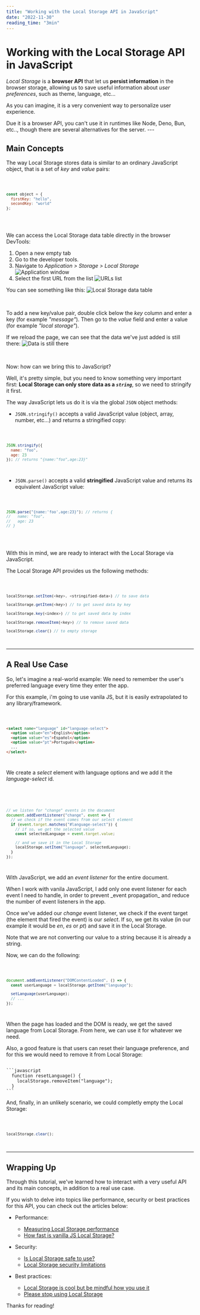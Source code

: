 ```yaml
---
title: "Working with the Local Storage API in JavaScript"
date: "2022-11-30"
reading_time: "3min"
---
```


# Working with the Local Storage API in JavaScript

_Local Storage_ is a **browser API** that let us **persist information** in the
browser storage, allowing us to save useful information about _user
preferences_, such as theme, language, etc...

As you can imagine, it is a very convenient way to personalize user experience.

<Note type="warning">
  Due it is a browser API, you can't use it in runtimes like Node, Deno, Bun,
  etc.., though there are several alternatives for the server.
</Note>
---

## Main Concepts

The way Local Storage stores data is similar to an ordinary JavaScript object, that is a set of _key_ and _value_ pairs:

<Code language="JavaScript">

```javascript
const object = {
  firstKey: "hello",
  secondKey: "world"
};
```

</Code>

<br />

We can access the Local Storage data table directly in the browser DevTools:

1. Open a new empty tab
1. Go to the developer tools.
1. Navigate to _Application > Storage > Local Storage_
   ![Application window](/img/first.png)
1. Select the first URL from the list
   ![URLs list](/img/second.png)

You can see something like this:
![Local Storage data table](/img/third.png)

<br />

To add a new key/value pair, double click below the _key_ column and enter a key (for example _"message"_). Then go to the _value_ field and enter a value (for example _"local storage"_).

If we reload the page, we can see that the data we've just added is still there:
![Data is still there](/img/fourth.png)

<br />

Now: how can we bring this to JavaScript?

Well, it's pretty simple, but you need to know something very important first: **Local Storage can only store data as a _`string`_**, so we need to stringify it first.

The way JavaScript lets us do it is via the global `JSON` object methods:

- `JSON.stringify()` accepts a valid JavaScript value (object, array, number, etc...) and returns a stringified copy:

<Code language="JavaScript">

```javascript
JSON.stringify({
  name: "foo",
  age: 23
}); // returns "{name:"foo",age:23}"
```

</Code>

- `JSON.parse()` accepts a valid **stringified** JavaScript
  value and returns its equivalent JavaScript value:

<Code language="JavaScript">

```javascript
JSON.parse("{name:'foo',age:23}"); // returns {
//   name: "foo",
//   age: 23
// }
```

</Code>

<br />

With this in mind, we are ready to interact with the Local Storage via JavaScript.

The Local Storage API provides us the following methods:

<Code language="JavaScript">

```javascript
localStorage.setItem(<key>, <stringified-data>) // to save data

localStorage.getItem(<key>) // to get saved data by key

localStorage.key(<index>) // to get saved data by index

localStorage.removeItem(<key>) // to remove saved data

localStorage.clear() // to empty storage
```

</Code>

---

## A Real Use Case

So, let's imagine a real-world example: We need to remember the user's preferred language every time they enter the app.

For this example, i'm going to use vanila JS, but it is easily extrapolated to any library/framework.

<Code language="HTML">

```html
<select name="language" id="language-select">
  <option value="en">English</option>
  <option value="es">Español</option>
  <option value="pt">Português</option>
  ...
</select>
```

</Code>

We create a _select_ element with language options and we add it the _language-select_ id.

<br />

<Code language="JavaScript">

```javascript
// we listen for "change" events in the document
document.addEventListener("change", event => {
  // we check if the event comes from our select element
  if (event.target.matches("#language-select")) {
    // if so, we get the selected value
    const selectedLanguage = event.target.value;

    // and we save it in the Local Storage
    localStorage.setItem("language", selectedLanguage);
  }
});
```

</Code>

With JavaScript, we add an _event listener_ for the entire document.

<Note type="info">
  When I work with vanila JavaScript, I add only one event listener for each
  event I need to handle, in order to prevent _event propagation_ and reduce the
  number of event listeners in the app.
</Note>

Once we've added our _change_ event listener, we check if the event target (the element that fired the event) is our _select_. If so, we get its value (in our example it would be _en_, _es_ or _pt_) and save it in the Local Storage.

<Note type="warning">
  Note that we are not converting our value to a string because it is already a
  string.
</Note>

Now, we can do the following:

<Code language="JavaScript">

```javascript
document.addEventListener("DOMContentLoaded", () => {
  const userLanguage = localStorage.getItem("language");

  setLanguage(userLanguage);
  // ...
});
```

</Code>

When the page has loaded and the DOM is ready, we get the saved language from Local Storage. From here, we can use it for whatever we need.

Also, a good feature is that users can reset their language preference, and for this we would need to remove it from Local Storage:

<Code language="JavaScript">
```javascript
  function resetLanguage() {
    localStorage.removeItem("language");
  }
```
</Code>

And, finally, in an unlikely scenario, we could completly empty the Local Storage:

<Code language="JavaScript">

```javascript
localStorage.clear();
```

</Code>

---

## Wrapping Up

Through this tutorial, we've learned how to interact with a very useful API and its main concepts, in addition to a real use case.

If you wish to delve into topics like performance, security or best practices for this API, you can check out the articles below:

- Performance:

  - [Measuring Local Storage performance](https://www.stevesouders.com/blog/2014/02/11/measuring-localstorage-performance/)
  - [How fast is vanilla JS Local Storage?](https://gomakethings.com/how-fast-is-vanilla-js-localstorage/)

- Security:

  - [Is Local Storage safe to use?](https://snyk.io/blog/is-localstorage-safe-to-use/)
  - [Local Storage security limitations](https://vhudyma-blog.eu/the-limitations-and-security-of-localstorage-in-javascript/)

- Best practices:
  - [Local Storage is cool but be mindful how you use it](https://medium.com/geekculture/localstorage-is-cool-but-be-mindful-how-you-use-it-2fedf02d37e4)
  - [Please stop using Local Storage](https://dev.to/rdegges/please-stop-using-local-storage-1i04)

Thanks for reading!
